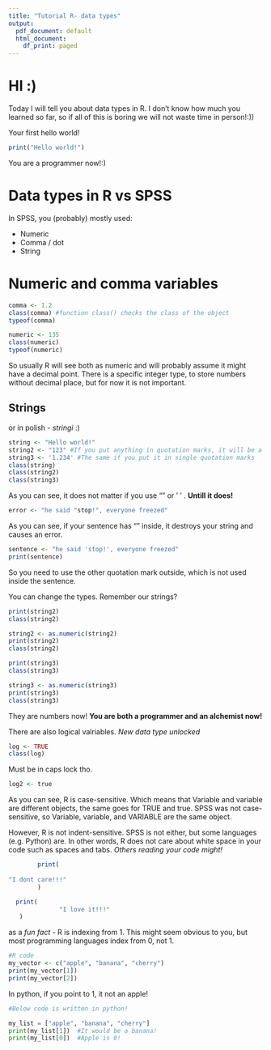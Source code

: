 ```yaml
---
title: "Tutorial R- data types"
output:
  pdf_document: default
  html_document:
    df_print: paged
---
```


# HI :)
Today I will tell you about data types in R. I don't know how much you learned so far, so if all of this is boring we will not waste time in person!:))


Your first hello world!
```r
print("Hello world!")
```
 
 You are a programmer now!:)
 
# Data types in R vs SPSS
 
 In SPSS, you (probably) mostly used: 
 
+ Numeric 
+ Comma / dot 
+ String
 
# Numeric and comma variables

```r
comma <- 1.2
class(comma) #function class() checks the class of the object
typeof(comma)

numeric <- 135
class(numeric)
typeof(numeric)
```
So usually R will see both as numeric and will probably assume it might have a decimal point. There is a specific integer type, to store numbers without decimal place, but for now it is not important. 

## Strings
 or in polish - *stringi* :) 

```r
string <- "Hello world!"
string2 <- "123" #If you put anything in quotation marks, it will be a string, not a number
string3 <- '1.234' #The same if you put it in single quotation marks
class(string)
class(string2)
class(string3)
```

As you can see, it does not matter if you use "" or ' ' . 
**Untill it does!**


```r
error <- "he said "stop!", everyone freezed"
```
As you can see, if your sentence has "" inside, it destroys your string and causes an error. 

```r
sentence <- "he said 'stop!', everyone freezed"
print(sentence)
```

So you need to use the other quotation mark outside, which is not used inside the sentence.

You can change the types. Remember our strings? 
```r
print(string2)
class(string2)

string2 <- as.numeric(string2)
print(string2)
class(string2)

print(string3)
class(string3)

string3 <- as.numeric(string3)
print(string3)
class(string3)

```
They are numbers now! **You are both a programmer and an alchemist now!**

There are also logical valriables.
*New data type unlocked*

```r
log <- TRUE
class(log)
```
Must be in caps lock tho. 

```r
log2 <- true
```

As you can see, R is case-sensitive. Which means that Variable and variable are different objects, the same goes for TRUE and true. SPSS was not case-sensitive, so Variable, variable, and VARIABLE are the same object.

However, R is not indent-sensitive. SPSS is not either, but some languages (e.g. Python) are. In other words, R does not care about white space in your code such as spaces and tabs. *Others reading your code might!*

```r
        print(
          
"I dont care!!!"
        )

  print(
              "I love it!!!"
   )
```

as a *fun fact* - R is indexing from 1. This might seem obvious to you, but most programming languages index from 0, not 1. 

```r
#R code
my_vector <- c("apple", "banana", "cherry")
print(my_vector[1]) 
print(my_vector[2])  

```

In python, if you point to 1, it not an apple!

```python

#Below code is written in python!

my_list = ["apple", "banana", "cherry"]
print(my_list[1])  #It would be a banana!
print(my_list[0])  #Apple is 0!

```

